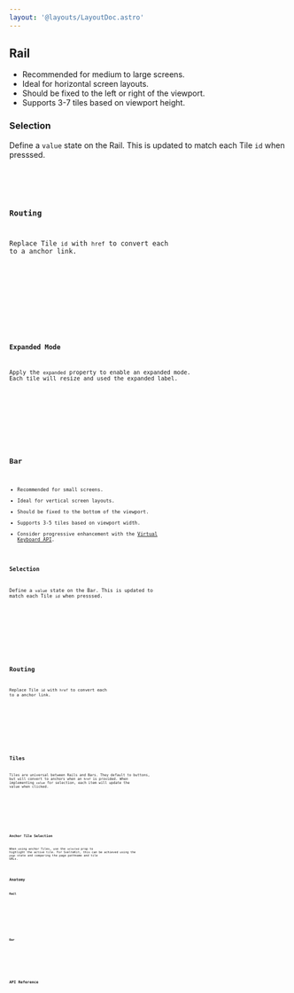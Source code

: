 ```yaml
---
layout: '@layouts/LayoutDoc.astro'
---
```










## Rail

- Recommended for medium to large screens.
- Ideal for horizontal screen layouts.
- Should be fixed to the left or right of the viewport.
- Supports 3-7 tiles based on viewport height.

### Selection

Define a `value` state on the Rail. This is updated to match each Tile `id` when presssed.

<Preview client:load>
	<Fragment slot="preview">
		<ExampleRail client:visible />
	</Fragment>
	<Fragment slot="code">
		<Code code={ExampleRailRaw} lang="tsx" />
	</Fragment>
</Preview>

### Routing

Replace Tile `id` with `href` to convert each to a anchor link.

<Preview client:load>
	<Fragment slot="preview">
		<ExampleRailRouting client:visible />
	</Fragment>
	<Fragment slot="code">
		<Code code={ExampleRailRoutingRaw} lang="tsx" />
	</Fragment>
</Preview>

### Expanded Mode

Apply the `expanded` property to enable an expanded mode. Each tile will resize and used the expanded label.

<Preview client:load>
	<Fragment slot="preview">
		<ExampleRailExpanded client:visible />
	</Fragment>
	<Fragment slot="code">
		<Code code={ExampleRailExpandedRaw} lang="tsx" />
	</Fragment>
</Preview>

## Bar

- Recommended for small screens.
- Ideal for vertical screen layouts.
- Should be fixed to the bottom of the viewport.
- Supports 3-5 tiles based on viewport width.
- Consider progressive enhancement with the [Virtual Keyboard API](https://developer.mozilla.org/en-US/docs/Web/API/VirtualKeyboard_API).

### Selection

Define a `value` state on the Bar. This is updated to match each Tile `id` when presssed.

<Preview client:load>
	<Fragment slot="preview">
		<ExampleBar client:visible />
	</Fragment>
	<Fragment slot="code">
		<Code code={ExampleBarRaw} lang="tsx" />
	</Fragment>
</Preview>

## Routing

Replace Tile `id` with `href` to convert each to a anchor link.

<Preview client:load>
	<Fragment slot="preview">
		<ExampleBarRouting client:visible />
	</Fragment>
	<Fragment slot="code">
		<Code code={ExampleBarRoutingRaw} lang="tsx" />
	</Fragment>
</Preview>

## Tiles

Tiles are universal between Rails and Bars. They default to buttons, but will convert to anchors when an `href` is provided. When implementing `value` for selection, each item will update the value when clicked.

<Preview client:load>
	<Fragment slot="preview">
		<ExampleTiles client:visible />
	</Fragment>
	<Fragment slot="code">
		<Code code={ExampleTilesRaw} lang="tsx" />
	</Fragment>
</Preview>

### Anchor Tile Selection

When using anchor Tiles, use the `selected` prop to highlight the active tile. For SvelteKit, this can be achieved using the `page` state and comparing the page pathname and tile URLs.

<Code code={ExampleTilesSelectionRaw} lang="tsx" />

## Anatomy

### Rail

<Anatomy label="Navigation.Rail" tag="aside" isComponent>
	<Anatomy label="header" />
	<Anatomy label="tiles">
		<Anatomy label="Navigation.Tile" tag="a|button" isComponent>
			<Anatomy label="expanded">
				<Anatomy label="label|labelExpanded" />
			</Anatomy>
		</Anatomy>
	</Anatomy>
	<Anatomy label="footer" />
</Anatomy>

### Bar

<Anatomy label="Navigation.Bar" tag="aside" isComponent>
	<Anatomy label="tiles">
		<Anatomy label="Navigation.Tile" tag="a|button" isComponent>
			<Anatomy label="expanded">
				<Anatomy label="label|labelExpanded" />
			</Anatomy>
		</Anatomy>
	</Anatomy>
</Anatomy>

## API Reference

<ApiTable />
